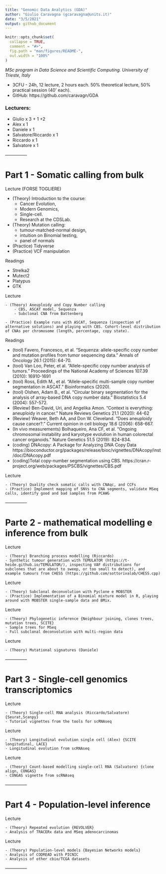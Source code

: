 ```yaml
---
title: "Genomic Data Analytics (GDA)"
author: "Giulio Caravagna (gcaravagna@units.it)"
date: "3/5/2021"
output: github_document
---
```


```r
knitr::opts_chunk$set(
  collapse = TRUE,
  comment = "#>",
  fig.path = "man/figures/README-",
  out.width = "100%"
)
```

_MSc program in Data Science and Scientific Computing. University of Trieste, Italy_

- 3CFU - 24h, 12 lecture, 2 hours each. 50% theoretical lecture, 50% practical session (40’ each).
- GitHub: https://github.com/caravagn/GDA

### Lecturers:

- Giulio x 3 + 1 +2
- Alex x 1
- Daniele x 1
- Salvatore/Riccardo x 1
- Riccardo x 1
- Salvatore x 1

—————

# Part 1 - Somatic calling from bulk

Lecture  (FORSE TOGLIERE)

- (Theory) Introduction to the course: 
    - Cancer Evolution, 
    - Modern Genomics, 
    - Single-cell. 
    - Research at the CDSLab.
- (Theory) Mutation calling: 
    - tumour-matched-normal design, 
    - intuition on Binomial testing, 
    - panel of normals
- (Practice) Tidyverse
- (Practice) VCF manipulation

Readings

- Strelka2
- Mutect2
- Platypus
- GTK

Lecture 

    - (Theory) Aneuploidy and Copy Number calling 
        - CBS, ASCAT model, Sequenza
        - Subclonal CNA from Battenberg

    - (Practice) Example runs with ASCAT, Sequenza (inspection of alternative solutions) and playing with CBS. Cohort-level distribution of CNAs per chromosome (length, percentage, copy state).

Readings

- (tool) Favero, Francesco, et al. "Sequenza: allele-specific copy number and mutation profiles from tumor sequencing data." Annals of Oncology 26.1 (2015): 64-70.
- (tool) Van Loo, Peter, et al. "Allele-specific copy number analysis of tumors." Proceedings of the National Academy of Sciences 107.39 (2010): 16910-1691
- (tool) Ross, Edith M., et al. "Allele-specific multi-sample copy number segmentation in ASCAT." Bioinformatics (2020).
- (tool) Olshen, Adam B., et al. "Circular binary segmentation for the analysis of array‐based DNA copy number data." Biostatistics 5.4 (2004): 557-572.
- (Review) Ben-David, Uri, and Angelika Amon. "Context is everything: aneuploidy in cancer." Nature Reviews Genetics 21.1 (2020): 44-62
- (Review) Weaver, Beth AA, and Don W. Cleveland. "Does aneuploidy cause cancer?." Current opinion in cell biology 18.6 (2006): 658-667.
- (In vivo measurements) Bolhaqueiro, Ana CF, et al. "Ongoing chromosomal instability and karyotype evolution in human colorectal cancer organoids." Nature Genetics 51.5 (2019): 824-834.
- (coding) DNAcopy: A Package for Analyzing DNA Copy Data https://bioconductor.org/packages/release/bioc/vignettes/DNAcopy/inst/doc/DNAcopy.pdf
- (coding)Total copy-number segmentation using CBS. https://cran.r-project.org/web/packages/PSCBS/vignettes/CBS.pdf 

Lecture 

    - (Theory) Quality check somatic calls with CNAqc, and CCFs
    - (Practice) Implement mapping of SNVs to CNA segments, validate MSeq calls, identify good and bad samples from PCAWG

—————

# Parte 2 - mathematical modelling e inference from bulk

Lecture 

    - (Theory) Branching process modelling (Riccardo)
    - Synthetic tumour generation with TEMULATOR (https://t-heide.github.io/TEMULATOR/), inspecting VAF distributions for subclones that are about to sweep, or too small to detect), and example tumours from CHESS (https://github.com/sottorivalab/CHESS.cpp)

Lecture 

    - (Theory) Subclonal deconvolution with Pyclone e MOBSTER
    - (Practice) Implementation of a Binomial mixture model in R, playing around with MOBSTER single-sample data and BMix.

Lecture 

    - (Theory) Phylogenetic inference {Neighbour joining, clones trees, mutation trees, SCITE}
    - Sample trees for MSeq
    - Full subclonal deconvolution with multi-region data

Lecture 

    - (Theory) Mutational signatures (Daniele)

—————

# Part 3 - Single-cell genomics transcriptomics

Lecture 

    - (Theory) Single-cell RNA analysis (Riccardo/Salvatore) {Seurat,Scanpy}
    - Tutorial vignettes from the tools for scRNAseq

Lecture 

    - (Theory) Longitudinal evolution single cell (Alex) {SCITE longitudinal, LACE}
    - Longitudinal evolution from scRNAseq

Lecture 

    - (Theory) Count-based modelling single-cell RNA (Salvatore) {clone align, CONGAS}
    - CONGAS vignette from scRNAseq

—————

# Part 4 - Population-level inference

Lecture 

    - (Theory) Repeated evolution {REVOLVER}
    - Analysis of TRACERx data and MSeq adenocarcinomas

Lecture 

    - (Theory) Population-level models {Bayesian Networks models}
    - Analysis of CODREAD with PICNIC
    - Analysis of other cbio/TCGA datasets

—————

